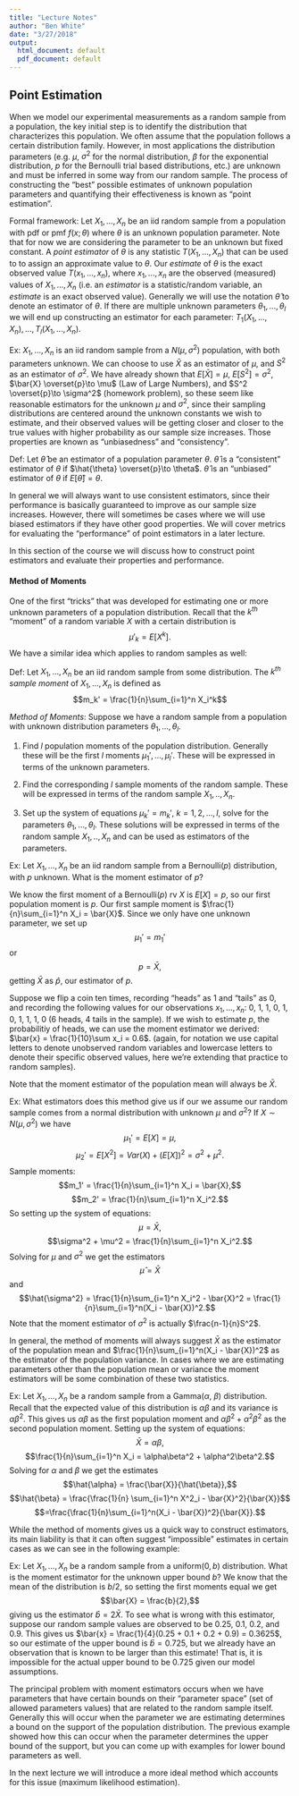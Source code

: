 ```yaml
---
title: "Lecture Notes"
author: "Ben White"
date: "3/27/2018"
output:
  html_document: default
  pdf_document: default
---
```


## Point Estimation

When we model our experimental measurements as a random sample from a population, the key initial step is to identify the distribution that characterizes this population. We often assume that the population follows a certain distribution family. However, in most applications the distribution parameters (e.g. $\mu$, $\sigma^2$ for the normal distribution, $\beta$ for the exponential distribution, $p$ for the Bernoulli trial based distributions, etc.) are unknown and must be inferred in some way from our random sample. The process of constructing the "best" possible estimates of unknown population parameters and quantifying their effectiveness is known as "point estimation".

Formal framework:
Let $X_1,...,X_n$ be an iid random sample from a population with pdf or pmf $f(x; \theta)$ where $\theta$ is an unknown population parameter. Note that for now we are considering the parameter to be an unknown but fixed constant. A *point estimator* of $\theta$ is any statistic $T(X_1,...,X_n)$ that can be used to to assign an approximate value to $\theta$. Our *estimate* of $\theta$ is the exact observed value $T(x_1, ..., x_n)$, where $x_1, ...,x_n$ are the observed (measured) values of $X_1,...,X_n$ (i.e. an *estimator* is a statistic/random variable, an *estimate* is an exact observed value). Generally we will use the notation $\hat{\theta}$ to denote an estimator of $\theta$. If there are multiple unknown parameters $\theta_1,...,\theta_l$ we will end up constructing an estimator for each parameter: $T_1(X_1,...,X_n),...,T_l(X_1,...,X_n)$.

Ex: $X_1,...,X_n$ is an iid random sample from a $N(\mu,\sigma^2)$ population, with both parameters unknown. We can choose to use $\bar{X}$ as an estimator of $\mu$, and $S^2$ as an estimator of $\sigma^2$. We have already shown that $E[\bar{X}] = \mu$, $E[S^2] = \sigma^2$, $\bar{X} \overset{p}\to \mu$ (Law of Large Numbers), and $S^2 \overset{p}\to \sigma^2$ (homework problem), so these seem like reasonable estimators for the unknown $\mu$ and $\sigma^2$, since their sampling distributions are centered around the unknown constants we wish to estimate, and their observed values will be getting closer and closer to the true values with higher probability as our sample size increases. Those properties are known as "unbiasedness" and "consistency".

Def: Let $\hat{\theta}$ be an estimator of a population parameter $\theta$. $\hat{\theta}$ is a "consistent" estimator of $\theta$ if $\hat{\theta} \overset{p}\to \theta$. $\hat{\theta}$ is an "unbiased" estimator of $\theta$ if $E[\hat{\theta}] = \theta$.

In general we will always want to use consistent estimators, since their performance is basically guaranteed to improve as our sample size increases. However, there will sometimes be cases where we will use biased estimators if they have other good properties. We will cover metrics for evaluating the "performance" of point estimators in a later lecture.

In this section of the course we will discuss how to construct point estimators and evaluate their properties and performance.

#### Method of Moments

One of the first "tricks" that was developed for estimating one or more unknown parameters of a population distribution. Recall that the $k^{th}$ "moment" of a random variable $X$ with a certain distribution is $$\mu'_k = E[X^k].$$ We have a similar idea which applies to random samples as well:

Def: Let $X_1,...,X_n$ be an iid random sample from some distribution. The $k^{th}$ *sample moment* of $X_1,...,X_n$ is defined as $$m_k' = \frac{1}{n}\sum_{i=1}^n X_i^k$$

*Method of Moments*: Suppose we have a random sample from a population with unknown distribution parameters $\theta_1,...,\theta_l$. 

1. Find $l$ population moments of the population distribution. Generally these will be the first $l$ moments $\mu_1',...,\mu_l'$. These will be expressed in terms of the unknown parameters.

2. Find the corresponding $l$ sample moments of the random sample. These will be expressed in terms of the random sample $X_1,..,X_n$. 

3. Set up the system of equations $\mu_k'=m_k'$, $k=1,2,...,l$, solve for the parameters $\theta_1,...,\theta_l$. These solutions will be expressed in terms of the random sample $X_1,..,X_n$ and can be used as estimators of the parameters.

Ex: Let $X_1,...,X_n$ be an iid random sample from a Bernoulli($p$) distribution, with $p$ unknown. What is the moment estimator of $p$?

We know the first moment of a Bernoulli($p$) rv $X$ is $E[X] = p$, so our first population moment is $p$. Our first sample moment is $\frac{1}{n}\sum_{i=1}^n X_i = \bar{X}$. Since we only have one unknown parameter, we set up $$\mu_1' = m_1'$$ or $$p=\bar{X},$$ getting $\bar{X}$ as $\hat{p}$, our estimator of $p$. 

Suppose we flip a coin ten times, recording "heads" as 1 and "tails" as 0, and recording the following values for our observations $x_1,...,x_n$: 0, 1, 1, 0, 1, 0, 1, 1, 1, 0 (6 heads, 4 tails in the sample). If we wish to estimate $p$, the probabilitiy of heads, we can use the moment estimator we derived: $\bar{x} = \frac{1}{10}\sum x_i = 0.6$. (again, for notation we use capital letters to denote unobserved random variables and lowercase letters to denote their specific observed values, here we're extending that practice to random samples).

Note that the moment estimator of the population mean will always be $\bar{X}$.

Ex: What estimators does this method give us if our we assume our random sample comes from a normal distribution with unknown $\mu$ and $\sigma^2$? If $X\sim N(\mu,\sigma^2)$ we have $$\mu_1' = E[X] = \mu,$$ $$\mu_2' = E[X^2] = Var(X) + (E[X])^2 = \sigma^2 + \mu^2.$$ Sample moments: $$m_1' = \frac{1}{n}\sum_{i=1}^n X_i = \bar{X},$$ $$m_2' = \frac{1}{n}\sum_{i=1}^n X_i^2.$$ So setting up the system of equations: $$\mu = \bar{X},$$ $$\sigma^2 + \mu^2 = \frac{1}{n}\sum_{i=1}^n X_i^2.$$ Solving for $\mu$ and $\sigma^2$ we get the estimators $$\hat{\mu} = \bar{X}$$ and $$\hat{\sigma^2} = \frac{1}{n}\sum_{i=1}^n X_i^2 - \bar{X}^2 = \frac{1}{n}\sum_{i=1}^n(X_i - \bar{X})^2.$$ Note that the moment estimator of $\sigma^2$ is actually $\frac{n-1}{n}S^2$. 

In general, the method of moments will always suggest $\bar{X}$ as the estimator of the population mean and $\frac{1}{n}\sum_{i=1}^n(X_i - \bar{X})^2$ as the estimator of the population variance. In cases where we are estimating parameters other than the population mean or variance the moment estimators will be some combination of these two statistics.

Ex: Let $X_1,...,X_n$ be a random sample from a Gamma($\alpha$, $\beta$) distribution. Recall that the expected value of this distribution is $\alpha\beta$ and its variance is $\alpha\beta^2$. This gives us $\alpha\beta$ as the first population moment and $\alpha\beta^2 + \alpha^2\beta^2$ as the second population moment. Setting up the system of equations: $$\bar{X} = \alpha\beta,$$ $$\frac{1}{n}\sum_{i=1}^n X_i = \alpha\beta^2 + \alpha^2\beta^2.$$ Solving for $\alpha$ and $\beta$ we get the estimates $$\hat{\alpha} = \frac{\bar{X}}{\hat{\beta}},$$ $$\hat{\beta} = \frac{\frac{1}{n} \sum_{i=1}^n X^2_i - \bar{X}^2}{\bar{X}}$$ $$=\frac{\frac{1}{n}\sum_{i=1}^n(X_i - \bar{X})^2}{\bar{X}}.$$ 

While the method of moments gives us a quick way to construct estimators, its main liability is that it can often suggest "impossible" estimates in certain cases as we can see in the following example:

Ex: Let $X_1,...,X_n$ be a random sample from a uniform($0,b$) distribution. What is the moment estimator for the unknown upper bound $b$? We know that the mean of the distribution is $b/2$, so setting the first moments equal we get $$\bar{X} = \frac{b}{2},$$ giving us the estimator $\hat{b} = 2\bar{X}$. To see what is wrong with this estimator, suppose our random sample values are observed to be 0.25, 0.1, 0.2, and 0.9. This gives us $\bar{x} = \frac{1}{4}(0.25 + 0.1 + 0.2 + 0.9) = 0.3625$, so our estimate of the upper bound is $\hat{b} = 0.725$, but we already have an observation that is known to be larger than this estimate! That is, it is impossible for the actual upper bound to be 0.725 given our model assumptions.

The principal problem with moment estimators occurs when we have parameters that have certain bounds on their "parameter space" (set of allowed parameters values) that are related to the random sample itself. Generally this will occur when the parameter we are estimating determines a bound on the support of the population distribution. The previous example showed how this can occur when the parameter determines the upper bound of the support, but you can come up with examples for lower bound parameters as well. 

In the next lecture we will introduce a more ideal method which accounts for this issue (maximum likelihood estimation).

